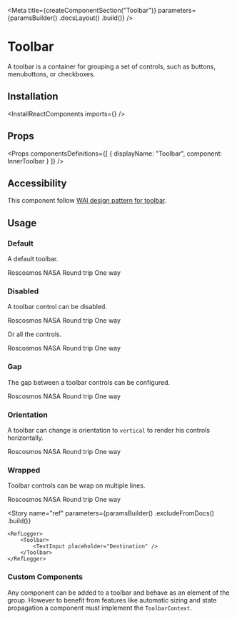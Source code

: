 
<Meta
    title={createComponentSection("Toolbar")}
    parameters={paramsBuilder()
        .docsLayout(<ReactComponentsLayout sourcePath="/packages/react-components/src/toolbar/src" />)
        .build()}
/>

# Toolbar

A toolbar is a container for grouping a set of controls, such as buttons, menubuttons, or checkboxes.

## Installation

<InstallReactComponents imports={<Imports />} />

## Props

<Props
    componentsDefinitions={[
        { displayName: "Toolbar", component: InnerToolbar }
    ]}
/>

## Accessibility

This component follow [WAI design pattern for toolbar](https://www.w3.org/TR/wai-aria-practices-1.1/#toolbar).

## Usage

### Default

A default toolbar.

<Preview>
    <Story name="default">
        <Toolbar align="center">
            <TextInput placeholder="Destination" />
            <RadioGroup>
                <Radio value="roscosmos">Roscosmos</Radio>
                <Radio value="nasa">NASA</Radio>
            </RadioGroup>
            <CheckboxGroup>
                <ToggleButton variant="outline" value="round-trip">Round trip</ToggleButton>
                <ToggleButton variant="outline" value="one-way">One way</ToggleButton>
            </CheckboxGroup>
        </Toolbar>
    </Story>
</Preview>

### Disabled

A toolbar control can be disabled.

<Preview>
    <Story name="disabled control">
        <Toolbar align="center">
            <TextInput placeholder="Destination" />
            <RadioGroup disabled>
                <Radio value="roscosmos">Roscosmos</Radio>
                <Radio value="nasa">NASA</Radio>
            </RadioGroup>
            <CheckboxGroup>
                <ToggleButton variant="outline" value="round-trip">Round trip</ToggleButton>
                <ToggleButton variant="outline" value="one-way">One way</ToggleButton>
            </CheckboxGroup>
        </Toolbar>
    </Story>
</Preview>

Or all the controls.

<Preview>
    <Story name="disabled toolbar">
        <Toolbar disabled align="center">
            <TextInput placeholder="Destination" />
            <RadioGroup>
                <Radio value="roscosmos">Roscosmos</Radio>
                <Radio value="nasa">NASA</Radio>
            </RadioGroup>
            <CheckboxGroup>
                <ToggleButton variant="outline" value="round-trip">Round trip</ToggleButton>
                <ToggleButton variant="outline" value="one-way">One way</ToggleButton>
            </CheckboxGroup>
        </Toolbar>
    </Story>
</Preview>

### Gap

The gap between a toolbar controls can be configured.

<Preview>
    <Story name="gap">
        <Toolbar gap={9} align="center">
            <TextInput placeholder="Destination" />
            <RadioGroup>
                <Radio value="roscosmos">Roscosmos</Radio>
                <Radio value="nasa">NASA</Radio>
            </RadioGroup>
            <CheckboxGroup>
                <ToggleButton variant="outline" value="round-trip">Round trip</ToggleButton>
                <ToggleButton variant="outline" value="one-way">One way</ToggleButton>
            </CheckboxGroup>
        </Toolbar>
    </Story>
</Preview>

### Orientation

A toolbar can change is orientation to `vertical` to render his controls horizontally.

<Preview>
    <Story name="orientation">
        <Toolbar orientation="vertical" align="start">
            <TextInput placeholder="Destination" />
            <RadioGroup>
                <Radio value="roscosmos">Roscosmos</Radio>
                <Radio value="nasa">NASA</Radio>
            </RadioGroup>
            <CheckboxGroup>
                <ToggleButton variant="outline" value="round-trip">Round trip</ToggleButton>
                <ToggleButton variant="outline" value="one-way">One way</ToggleButton>
            </CheckboxGroup>
        </Toolbar>
    </Story>
</Preview>

### Wrapped

Toolbar controls can be wrap on multiple lines.

<Preview>
    <Story name="wrap">
        <div style={{ width: "700px" }}>
            <Toolbar wrap align="center">
                <TextInput placeholder="Destination" />
                <RadioGroup>
                    <Radio value="roscosmos">Roscosmos</Radio>
                    <Radio value="nasa">NASA</Radio>
                </RadioGroup>
                <CheckboxGroup>
                    <ToggleButton variant="outline" value="round-trip">Round trip</ToggleButton>
                    <ToggleButton variant="outline" value="one-way">One way</ToggleButton>
                </CheckboxGroup>
            </Toolbar>
        </div>
    </Story>
</Preview>

<Story
    name="ref"
    parameters={paramsBuilder()
        .excludeFromDocs()
        .build()}
>
    <RefLogger>
        <Toolbar>
            <TextInput placeholder="Destination" />
        </Toolbar>
    </RefLogger>
</Story>

### Custom Components

Any component can be added to a toolbar and behave as an element of the group. However to benefit from features like automatic sizing and state propagation a component must implement the `ToolbarContext`.

<FilePreview filePath="/toolbar/stories/CustomComponent">
    <CustomToolbar />
</FilePreview>


